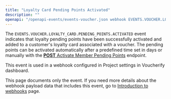 ```yaml
---
title: "Loyalty Card Pending Points Activated"
description: ""
openapi: "/openapi-events/events-voucher.json webhook EVENTS.VOUCHER.LOYALTY_CARD.PENDING_POINTS.ACTIVATED"
---
```


The `EVENTS.VOUCHER.LOYALTY_CARD.PENDING_POINTS.ACTIVATED` event indicates that loyalty pending points have been successfully activated and added to a customer's loyalty card associated with a voucher. The pending points can be activated automatically after a predefined time set in days or manually with the [**POST** Activate Member Pending Points](api-reference/loyalties/activate-member-pending-points) endpoint.

This event is used in a webhook configured in Project settings in Voucherify dashboard.

<Note>This page documents only the event. If you need more details about the webhook payload data that includes this event, go to [Introduction to webhooks](/api-reference/introduction-to-webhooks "Introduction to webhooks v2024-01-01") page.</Note>